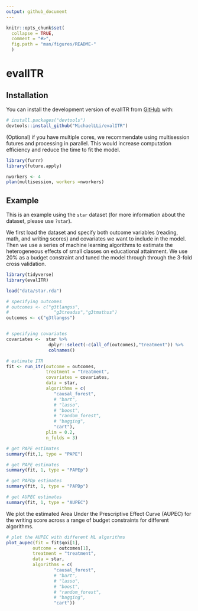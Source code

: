 ```yaml
---
output: github_document
---
```


<!-- README.md is generated from README.Rmd. Please edit that file -->

```r
knitr::opts_chunk$set(
  collapse = TRUE,
  comment = "#>",
  fig.path = "man/figures/README-"
  )
```

# evalITR

<!-- badges: start -->
<!-- badges: end -->

## Installation

You can install the development version of evalITR from [GitHub](https://github.com/) with:

``` r
# install.packages("devtools")
devtools::install_github("MichaelLLi/evalITR")
```


(Optional) if you have multiple cores, we recommendate using multisession futures and processing in parallel. This would increase computation efficiency and reduce the time to fit the model. 

```r
library(furrr)
library(future.apply)

nworkers <- 4
plan(multisession, workers =nworkers)
```


## Example

This is an example using the `star` dataset (for more information about the dataset, please use `?star`). 

We first load the dataset and specify both outcome variables (reading, math, and writing scores) and
covariates we want to include in the model. Then we use a series of machine learning
algorithms to estimate the heterogeneous effects of small classes on
educational attainment. We use 20% as a budget constraint and tuned the
model through through the 3-fold cross validation.

```r
library(tidyverse)
library(evalITR)

load("data/star.rda")

# specifying outcomes
# outcomes <- c("g3tlangss",
#                 "g3treadss","g3tmathss")
outcomes <- c("g3tlangss")


# specifying covariates
covariates <-  star %>% 
                dplyr::select(-c(all_of(outcomes),"treatment")) %>% 
                colnames()

# estimate ITR 
fit <- run_itr(outcome = outcomes,
               treatment = "treatment",
               covariates = covariates,
               data = star,
               algorithms = c(
                  "causal_forest", 
                  # "bart",
                  # "lasso",
                  # "boost", 
                  # "random_forest",
                  # "bagging",
                  "cart"),
               plim = 0.2,
               n_folds = 3)
```

```r
# get PAPE estimates
summary(fit,1, type = "PAPE")

# get PAPE estimates
summary(fit, 1, type = "PAPEp")

# get PAPDp estimates
summary(fit, 1, type = "PAPDp")

# get AUPEC estimates
summary(fit, 1, type = "AUPEC")
```


We plot the estimated Area Under the Prescriptive Effect Curve (AUPEC)
for the writing score across a range of budget constraints for different algorithms.

```r
# plot the AUPEC with different ML algorithms
plot_aupec(fit = fit$qoi[1], 
          outcome = outcomes[1],
          treatment = "treatment",
          data = star, 
          algorithms = c(
                  "causal_forest",
                  # "bart",
                  # "lasso",
                  # "boost", 
                  # "random_forest",
                  # "bagging", 
                  "cart"))

```